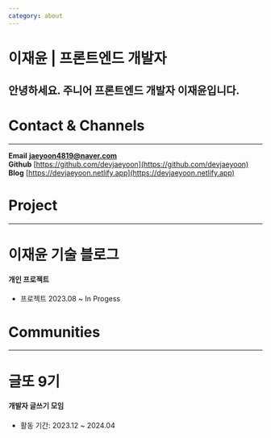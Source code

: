 ---
category: about
---

# 이재윤 | 프론트엔드 개발자

## 안녕하세요. 주니어 프론트엔드 개발자 이재윤입니다.

# Contact & Channels

---

**Email** **jaeyoon4819@naver.com**  
**Github** [https://github.com/devjaeyoon](https://github.com/devjaeyoon) <br/>
**Blog** [https://devjaeyoon.netlify.app](https://devjaeyoon.netlify.app)

# Project

---

# 이재윤 기술 블로그

#### 개인 프로젝트

- 프로젝트 2023.08 ~ In Progess

# Communities

---

# 글또 9기

#### 개발자 글쓰기 모임

- 활동 기간: 2023.12 ~ 2024.04

